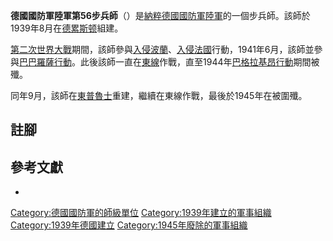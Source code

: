 {{Infobox military unit
|unit_name = 德國國防軍陸軍第56步兵師
|dates = 1939年8月26日至1945年4月
|image= 56. Infanterie Division.png
|image_size = 200
|country = {{flagcountry|Nazi Germany}}
|branch = [[納粹德國陸軍|陸軍]]
|type = 
|role = [[步兵|步兵]]
|size = [[师_(军队)|師]]
|command_structure =
|garrison = 
|nickname = 
|battles =
|notable_commanders = 
|associated units = 
}}

'''德國國防軍陸軍第56步兵師'''（{{lang-de|'''56. Infanterie-Division'''}}）是[[納粹德國|納粹德國]][[德國國防軍|國防軍]][[納粹德國陸軍|陸軍]]的一個步兵師。該師於1939年8月在[[德累斯顿|德累斯顿]]組建{{cfn|Mitcham|y=2007}}。

[[第二次世界大戰|第二次世界大戰]]期間，該師參與[[波蘭戰役|入侵波蘭]]、[[法國戰役|入侵法國]]行動，1941年6月，該師並參與[[巴巴羅薩行動|巴巴羅薩行動]]。此後該師一直在[[苏德战争|東線]]作戰，直至1944年[[巴格拉基昂行動|巴格拉基昂行動]]期間被殲。

同年9月，該師在[[東普魯士|東普魯士]]重建，繼續在東線作戰，最後於1945年在{{Link-en|海利根貝爾口袋|Heiligenbeil Pocket|海利根貝爾口袋}}被圍殲。

== 註腳 ==
{{reflist}}

== 參考文獻 ==
* {{Cite book|last=Mitcham |first=Samuel W., Jr.|author-link=Samuel W. Mitcham|title=German Order of Battle, Volume One: 1st – 290th Infantry Divisions in WWII|year=2007|publisher=Stackpole Books|location=PA; United States of America|isbn=978-0-8117-3416-5|ref={{sfnRef|Mitcham|y=2007}}}}

{{mil-stub}}
{{德國國防軍陸軍的步兵師}}
[[Category:德國國防軍的師級單位|Category:德國國防軍的師級單位]]
[[Category:1939年建立的軍事組織|Category:1939年建立的軍事組織]]
[[Category:1939年德國建立|Category:1939年德國建立]]
[[Category:1945年廢除的軍事組織|Category:1945年廢除的軍事組織]]